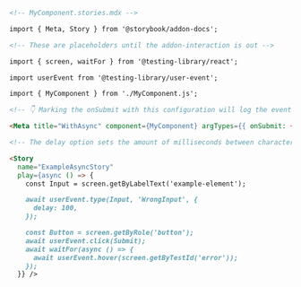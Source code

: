 ```md
<!-- MyComponent.stories.mdx -->

import { Meta, Story } from '@storybook/addon-docs';

<!-- These are placeholders until the addon-interaction is out -->

import { screen, waitFor } from '@testing-library/react';

import userEvent from '@testing-library/user-event';

import { MyComponent } from './MyComponent.js';

<!-- 👇 Marking the onSubmit with this configuration will log the event in the Actions panel -->

<Meta title="WithAsync" component={MyComponent} argTypes={{ onSubmit: { action: true }}/>

<!-- The delay option sets the amount of milliseconds between characters being typed-->

<Story
  name="ExampleAsyncStory"
  play={async () => {
    const Input = screen.getByLabelText('example-element');

    await userEvent.type(Input, 'WrongInput', {
      delay: 100,
    });

    const Button = screen.getByRole('button');
    await userEvent.click(Submit);
    await waitFor(async () => {
      await userEvent.hover(screen.getByTestId('error'));
    });
  }} />
```